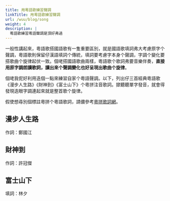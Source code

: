 ```yaml
---
title: 用粵語歌練習聲調
linkTitle: 用粵語歌練習聲調
url: /wuu/blog/song
weight: 4
description: |
  粵語歌練習粵語聲調是頂好弗過
---
```



一般性講起來，粵語歌搭國語歌有一隻重要區別，就是國語歌填詞弗大考慮原字个聲調，粵語歌則保留仔漢語填詞个傳統，填詞要考慮字本身个聲調，字調个變化要搭歌曲个旋律起伏一致。個咾搭國語歌曲兩樣，粵語歌个歌詞弗要音樂伴奏，**直接用原字調朗讀歌詞，讀出來个聲調變化也好呈現出歌曲个旋律**。

個咾我伲好利用迭個一點來練習自家个粵語聲調。以下，列出仔三首經典粵語歌《漫步人生路》《財神到》《富士山下》个粵拼注音歌詞。撳聽聽單字發音，就會得發現迭眼字調連起來就是整首歌个旋律。

假使想尋別個標註粵拼个粵語歌詞，請儂參考[粵拼歌詞網](https://jyut6.com/)。

## 漫步人生路

作詞：鄭國江

<SampleText client:idle sample="maanboujansanglou" />

## 財神到

作詞：許冠傑

<SampleText client:idle sample="coisandou" />

## 富士山下

填詞：林夕

<SampleText client:idle sample="fusisaanhaa" />
